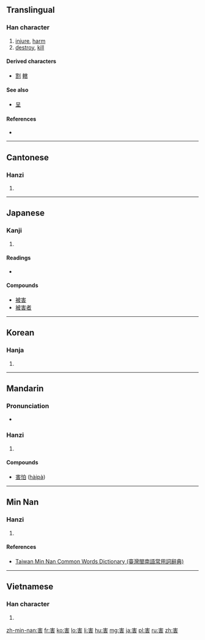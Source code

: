 {{also|呈}}
==Translingual==

===Han character===
{{Han char|rn=40|rad=宀|as=07|sn=10|four=3060<sub>1</sub>|canj=十手十口 (JQJR), 十手一口 (JQMR)|ids=⿳[[宀]][[丰]][[口]]}}

# [[injure]], [[harm]]
# [[destroy]], [[kill]]

====Derived characters====
* [[割]] [[轄]]

====See also====
* [[呈]]

====References====
* {{Han ref|kx=0286.120|dkj=07165|dj=0565.090|hdz=20929.050|uh=5BB3|ud=23475|bh=AE60|bd=44640}}

----

==Cantonese==

===Hanzi===
{{yue-hanzi|jyut=[[hoi6]], [[hot3]]|y=hoi6, hot3}}

# {{defn|lang=yue|sort=宀07}}

----

==Japanese==

===Kanji===
{{ja-kanji|grade=4|rs=宀07}}

# {{defn|lang=ja|sort=宀07}}

====Readings====
* {{ja-readings|on=[[がい]] ([[gai]]), [[かつ]] ([[katsu]])|kun=[[そこなう]] ([[害う]], [[sokonau]]), [[わざわい]] ([[wazawai]]), [[なんぞ]] ([[nanzo]])}}

====Compounds====
* [[被害]]
* [[被害者]]

----

==Korean==

===Hanja===
{{ko-hanja|hangeul=[[해]], [[할]]|rv=hae, hal|mr=hae, hal}}

# {{defn|lang=ko|sort=宀07}}

----

==Mandarin==

===Pronunciation===
* {{audio|Zh-hài.ogg|Audio|lang=cmn}}

===Hanzi===
{{cmn-hanzi|pin=[[hài]] ([[hai4]])|wg=hai<sup>4</sup>}}

# {{defn|lang=cmn|sort=宀07}}

====Compounds====
* [[害怕]] ([[hàipà]])

----

==Min Nan==

===Hanzi===
{{nan-hanzi|tlpa=[[hāi]] (hai<sup>7</sup>)}}

# {{defn|lang=nan|sort=宀07}}

====References====
*[http://twblg.dict.edu.tw/holodict_new/result_detail.jsp?n_no=5899&curpage=1&sample=%E5%AE%B3&radiobutton=1&querytarget=1&limit=20&pagenum=2&rowcount=25 Taiwan Min Nan Common Words Dictionary (臺灣閩南語常用詞辭典)]

----

==Vietnamese==

===Han character===
{{vi-hantu|[[hại]]|rs=宀07}}

# {{defn|lang=vi|sort=宀07}}

[[zh-min-nan:害]]
[[fr:害]]
[[ko:害]]
[[lo:害]]
[[li:害]]
[[hu:害]]
[[mg:害]]
[[ja:害]]
[[pl:害]]
[[ru:害]]
[[zh:害]]